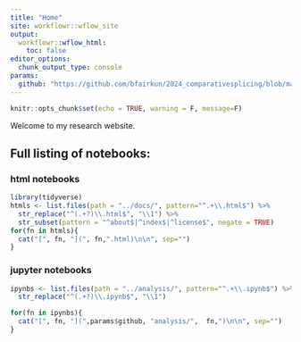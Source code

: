 ```yaml
---
title: "Home"
site: workflowr::wflow_site
output:
  workflowr::wflow_html:
    toc: false
editor_options:
  chunk_output_type: console
params:
  github: "https://github.com/bfairkun/2024_comparativesplicing/blob/main/"
---
```


```r
knitr::opts_chunk$set(echo = TRUE, warning = F, message=F)
```

Welcome to my research website.

## Full listing of notebooks:

### html notebooks

```r
library(tidyverse)
htmls <- list.files(path = "../docs/", pattern="^.+\\.html$") %>%
  str_replace("^(.+?)\\.html$", "\\1") %>%
  str_subset(pattern = "^about$|^index$|^license$", negate = TRUE)
for(fn in htmls){
  cat("[", fn, "](", fn,".html)\n\n", sep="")
}
```

### jupyter notebooks

```r
ipynbs <- list.files(path = "../analysis/", pattern="^.+\\.ipynb$") %>%
  str_replace("^(.+?)\\.ipynb$", "\\1")

for(fn in ipynbs){
  cat("[", fn, "](",params$github, "analysis/",  fn,")\n\n", sep="")
}

```


